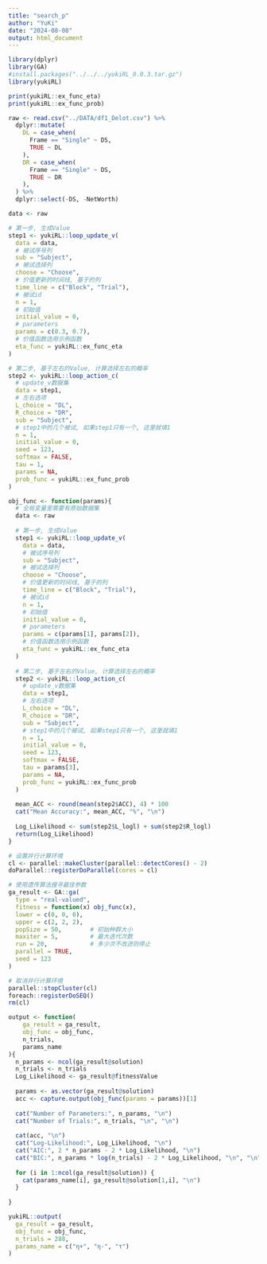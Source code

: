 ```yaml
---
title: "search_p"
author: "YuKi"
date: "2024-08-08"
output: html_document
---
```

```r
library(dplyr)
library(GA)
#install.packages("../../../yukiRL_0.0.3.tar.gz")
library(yukiRL)
```

```r
print(yukiRL::ex_func_eta)
print(yukiRL::ex_func_prob)
```


```r
raw <- read.csv("../DATA/df1_Delot.csv") %>%
  dplyr::mutate(
    DL = case_when(
      Frame == "Single" ~ DS,
      TRUE ~ DL
    ),
    DR = case_when(
      Frame == "Single" ~ DS,
      TRUE ~ DR
    ),
  ) %>%
  dplyr::select(-DS, -NetWorth)
```

```r
data <- raw

# 第一步, 生成Value
step1 <- yukiRL::loop_update_v(
  data = data, 
  # 被试序号列
  sub = "Subject",
  # 被试选择列
  choose = "Choose",
  # 价值更新的时间线, 基于的列
  time_line = c("Block", "Trial"),
  # 被试id
  n = 1,
  # 初始值
  initial_value = 0,
  # parameters
  params = c(0.3, 0.7),
  # 价值函数选用示例函数
  eta_func = yukiRL::ex_func_eta
) 

# 第二步, 基于左右的Value, 计算选择左右的概率
step2 <- yukiRL::loop_action_c(
  # update_v数据集
  data = step1,
  # 左右选项
  L_choice = "DL",
  R_choice = "DR",
  sub = "Subject",
  # step1中的几个被试, 如果step1只有一个, 这里就填1
  n = 1,
  initial_value = 0,
  seed = 123,
  softmax = FALSE,
  tau = 1,
  params = NA,
  prob_func = yukiRL::ex_func_prob  
)
```


```r
obj_func <- function(params){
  # 全局变量里需要有原始数据集
  data <- raw
  
  # 第一步, 生成Value
  step1 <- yukiRL::loop_update_v(
    data = data, 
    # 被试序号列
    sub = "Subject",
    # 被试选择列
    choose = "Choose",
    # 价值更新的时间线, 基于的列
    time_line = c("Block", "Trial"),
    # 被试id
    n = 1,
    # 初始值
    initial_value = 0,
    # parameters
    params = c(params[1], params[2]),
    # 价值函数选用示例函数
    eta_func = yukiRL::ex_func_eta
  ) 
  
  # 第二步, 基于左右的Value, 计算选择左右的概率
  step2 <- yukiRL::loop_action_c(
    # update_v数据集
    data = step1,
    # 左右选项
    L_choice = "DL",
    R_choice = "DR",
    sub = "Subject",
    # step1中的几个被试, 如果step1只有一个, 这里就填1
    n = 1,
    initial_value = 0,
    seed = 123,
    softmax = FALSE,
    tau = params[3],
    params = NA,
    prob_func = yukiRL::ex_func_prob  
  )
  
  mean_ACC <- round(mean(step2$ACC), 4) * 100
  cat("Mean Accuracy:", mean_ACC, "%", "\n")
  
  Log_Likelihood <- sum(step2$L_logl) + sum(step2$R_logl)
  return(Log_Likelihood)
}
```

```r
# 设置并行计算环境
cl <- parallel::makeCluster(parallel::detectCores() - 2)
doParallel::registerDoParallel(cores = cl)

# 使用遗传算法搜寻最佳参数
ga_result <- GA::ga(
  type = "real-valued",
  fitness = function(x) obj_func(x),
  lower = c(0, 0, 0),
  upper = c(2, 2, 2),
  popSize = 50,        # 初始种群大小
  maxiter = 5,         # 最大迭代次数
  run = 20,            # 多少次不改进则停止
  parallel = TRUE,          
  seed = 123                
)

# 取消并行计算环境
parallel::stopCluster(cl)
foreach::registerDoSEQ()
rm(cl)
```

```r
output <- function(
    ga_result = ga_result, 
    obj_func = obj_func,
    n_trials,
    params_name
){
  n_params <- ncol(ga_result@solution)
  n_trials <- n_trials
  Log_Likelihood <- ga_result@fitnessValue
  
  params <- as.vector(ga_result@solution)
  acc <- capture.output(obj_func(params = params))[1]
  
  cat("Number of Parameters:", n_params, "\n")
  cat("Number of Trials:", n_trials, "\n", "\n")
  
  cat(acc, "\n")
  cat("Log-Likelihood:", Log_Likelihood, "\n")
  cat("AIC:", 2 * n_params - 2 * Log_Likelihood, "\n")
  cat("BIC:", n_params * log(n_trials) - 2 * Log_Likelihood, "\n", "\n")
  
  for (i in 1:ncol(ga_result@solution)) {
    cat(params_name[i], ga_result@solution[1,i], "\n")
  }
  
}
```


```r
yukiRL::output(
  ga_result = ga_result, 
  obj_func = obj_func,
  n_trials = 288,
  params_name = c("η+", "η-", "τ")
)
```

